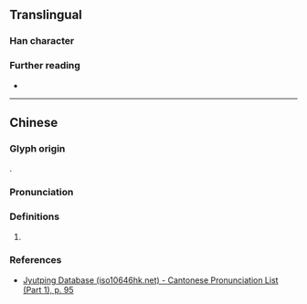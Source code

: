 {{character info}}
==Translingual==

===Han character===
{{Han char|rn=38|rad=女|as=12|sn=15|four=|canj=VFDQ|ids=⿰女粦}}

===Further reading===
* {{Han ref|kx=0271.110|dkj=06718|hdz=21082.130|uh=5AFE|ud=23294}}

----

==Chinese==
{{zh-forms}}

===Glyph origin===
{{Han compound|女|粦|c1=s|c2=p|ls=psc|t1=woman}}.

===Pronunciation===
{{zh-pron
|m=lián
|c=lin4
|mc=y
|oc=y
|cat=pn
}}

===Definitions===
{{head|zh|Han character}}

# {{zh-used2|n}}

===References===
* [http://www.iso10646hk.net/jp/document/download.jsp Jyutping Database (iso10646hk.net) - Cantonese Pronunciation List (Part 1), p. 95]
